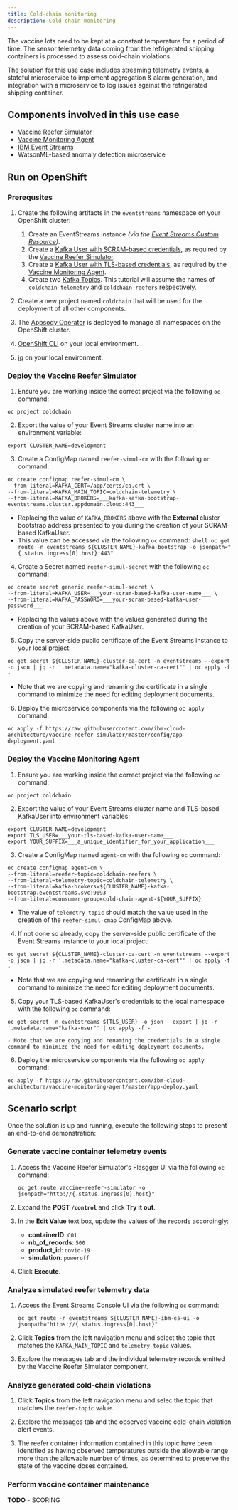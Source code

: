 ```yaml
---
title: Cold-chain monitoring
description: Cold-chain monitoring
---
```


The vaccine lots need to be kept at a constant temperature for a period of time. The sensor telemetry data coming from the refrigerated shipping containers is processed to assess cold-chain violations.

The solution for this use case includes streaming telemetry events, a stateful microservice to implement aggregation & alarm generation, and integration with a microservice to log issues against the refrigerated shipping container.

## Components involved in this use case

* [Vaccine Reefer Simulator](https://github.com/ibm-cloud-architecture/vaccine-reefer-simulator)
* [Vaccine Monitoring Agent](https://github.com/ibm-cloud-architecture/vaccine-monitoring-agent)
* [IBM Event Streams](https://ibm.github.io/event-streams/)
* WatsonML-based anomaly detection microservice

## Run on OpenShift

### Prerequsites

1. Create the following artifacts in the `eventstreams` namespace on your OpenShift cluster:

   1. Create an EventStreams instance _(via the [Event Streams Custom Resource](https://ibm.github.io/event-streams/installing/installing/#install-an-event-streams-instance))_.
   2. Create a [Kafka User with SCRAM-based credentials](https://ibm.github.io/event-streams/security/managing-access/#managing-access-to-kafka-resources), as required by the [Vaccine Reefer Simulator](https://github.com/ibm-cloud-architecture/vaccine-reefer-simulator#application-deployment).
   3. Create a [Kafka User with TLS-based credentials](https://ibm.github.io/event-streams/security/managing-access/#managing-access-to-kafka-resources), as required by the [Vaccine Monitoring Agent](https://github.com/ibm-cloud-architecture/vaccine-monitoring-agent#create-a-tls-user).
   4. Create two [Kafka Topics](https://ibm.github.io/event-streams/getting-started/creating-topics/). This tutorial will assume the names of `coldchain-telemetry` and `coldchain-reefers` respectively.

2. Create a new project named `coldchain` that will be used for the deployment of all other components.
3. The [Appsody Operator](https://operatorhub.io/operator/appsody-operator) is deployed to manage all namespaces on the OpenShift cluster.
4. [OpenShift CLI](https://cloud.ibm.com/docs/openshift?topic=openshift-openshift-cli) on your local environment.
5. [jq](https://stedolan.github.io/jq/) on your local environment.

### Deploy the Vaccine Reefer Simulator

1. Ensure you are working inside the correct project via the following `oc` command:

  ```shell
  oc project coldchain
  ```

2. Export the value of your Event Streams cluster name into an environment variable:

  ```shell
  export CLUSTER_NAME=development
  ```

3. Create a ConfigMap named `reefer-simul-cm` with the following `oc` command:

  ```shell
  oc create configmap reefer-simul-cm \
  --from-literal=KAFKA_CERT=/app/certs/ca.crt \
  --from-literal=KAFKA_MAIN_TOPIC=coldchain-telemetry \
  --from-literal=KAFKA_BROKERS=___kafka-kafka-bootstrap-eventstreams.cluster.appdomain.cloud:443___
  ```
   - Replacing the value of `KAFKA_BROKERS` above with the **External** cluster bootstrap address presented to you during the creation of your SCRAM-based KafkaUser.
   - This value can be accessed via the following `oc` command:
    ```shell
    oc get route -n eventstreams ${CLUSTER_NAME}-kafka-bootstrap -o jsonpath="{.status.ingress[0].host}:443"
    ```

4. Create a Secret named `reefer-simul-secret` with the following `oc` command:

  ```shell
  oc create secret generic reefer-simul-secret \
  --from-literal=KAFKA_USER=___your-scram-based-kafka-user-name___ \
  --from-literal=KAFKA_PASSWORD=___your-scram-based-kafka-user-password___
  ```
   - Replacing the values above with the values generated during the creation of your SCRAM-based KafkaUser.

5. Copy the server-side public certificate of the Event Streams instance to your local project:

  ```shell
  oc get secret ${CLUSTER_NAME}-cluster-ca-cert -n eventstreams --export -o json | jq -r '.metadata.name="kafka-cluster-ca-cert"' | oc apply -f -
  ```
   - Note that we are copying and renaming the certificate in a single command to minimize the need for editing deployment documents.

6. Deploy the microservice components via the following `oc apply` command:

  ```shell
  oc apply -f https://raw.githubusercontent.com/ibm-cloud-architecture/vaccine-reefer-simulator/master/config/app-deployment.yaml
  ```

### Deploy the Vaccine Monitoring Agent

1. Ensure you are working inside the correct project via the following `oc` command:

  ```shell
  oc project coldchain
  ```

2. Export the value of your Event Streams cluster name and TLS-based KafkaUser into environment variables:

  ```shell
  export CLUSTER_NAME=development
  export TLS_USER=___your-tls-based-kafka-user-name___
  export YOUR_SUFFIX=___a_unique_identifier_for_your_application___
  ```

3. Create a ConfigMap named `agent-cm` with the following `oc` command:

  ```shell
  oc create configmap agent-cm \
  --from-literal=reefer-topic=coldchain-reefers \
  --from-literal=telemetry-topic=coldchain-telemetry \
  --from-literal=kafka-brokers=${CLUSTER_NAME}-kafka-bootstrap.eventstreams.svc:9093
  --from-literal=consumer-group=cold-chain-agent-${YOUR_SUFFIX}
  ```
   - The value of `telemetry-topic` should match the value used in the creation of the `reefer-simul-cmap` ConfigMap above.

4. If not done so already, copy the server-side public certificate of the Event Streams instance to your local project:

  ```shell
  oc get secret ${CLUSTER_NAME}-cluster-ca-cert -n eventstreams --export -o json | jq -r '.metadata.name="kafka-cluster-ca-cert"' | oc apply -f -
  ```
   - Note that we are copying and renaming the certificate in a single command to minimize the need for editing deployment documents.

5. Copy your TLS-based KafkaUser's credentials to the local namespace with the following `oc` command:

  ```shell
  oc get secret -n eventstreams ${TLS_USER} -o json --export | jq -r '.metadata.name="kafka-user"' | oc apply -f -
  ```
    - Note that we are copying and renaming the credentials in a single command to minimize the need for editing deployment documents.

6. Deploy the microservice components via the following `oc apply` command:

  ```shell
  oc apply -f https://raw.githubusercontent.com/ibm-cloud-architecture/vaccine-monitoring-agent/master/app-deploy.yaml
  ```

## Scenario script

Once the solution is up and running, execute the following steps to present an end-to-end demonstration:

### Generate vaccine container telemetry events

1. Access the Vaccine Reefer Simulator's Flasgger UI via the following `oc` command:

   ```shell
   oc get route vaccine-reefer-simulator -o jsonpath="http://{.status.ingress[0].host}"
   ```

2. Expand the **POST `/control`** and click **Try it out**.

3. In the **Edit Value** text box, update the values of the records accordingly:
    * **containerID**: `C01`
    * **nb_of_records**: `500`
    * **product_id**: `covid-19`
    * **simulation**: `poweroff`

4. Click **Execute**.

### Analyze simulated reefer telemetry data

1. Access the Event Streams Console UI via the following `oc` command:

   ```shell
   oc get route -n eventstreams ${CLUSTER_NAME}-ibm-es-ui -o jsonpath="https://{.status.ingress[0].host}"
   ```

2. Click **Topics** from the left navigation menu and select the topic that matches the `KAFKA_MAIN_TOPIC` and `telemetry-topic` values.

3. Explore the messages tab and the individual telemetry records emitted by the Vaccine Reefer Simulator component.

### Analyze generated cold-chain violations

1. Click **Topics** from the left navigation menu and selec the topic that matches the `reefer-topic` value.

2. Explore the messages tab and the observed vaccine cold-chain violation alert events.

3. The reefer container information contained in this topic have been identified as having observed temperatures outside the allowable range more than the allowable number of times, as determined to preserve the state of the vaccine doses contained.

### Perform vaccine container maintenance

<InlineNotification kind="warning"><strong>TODO</strong> - SCORING</InlineNotification>
